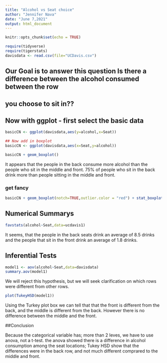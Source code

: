 ```yaml
---
title: "Alcohol vs Seat choice"
author: "Jennifer Nava"
date: "June 7,2021"
output: html_document
---
```


```r
knitr::opts_chunk$set(echo = TRUE)
```

```r
require(tidyverse)
require(tigerstats)
davisdata <- read.csv(file="UCDavis.csv")
```
## Our Goal is to answer this question Is there a difference between the alcohol consumed between the row
## you choose to sit in??

## Now with ggplot - first select the basic data

```r
basicCN <- ggplot(davisdata,aes(y=alcohol,x=Seat))
```
```r

## Now add in boxplot
basicCN <- ggplot(davisdata,aes(x=Seat,y=alcohol))

basicCN + geom_boxplot()
```

It appears that the people in the back consume more alcohol than the people who sit in the middle and front. 75% of people who sit in the back drink more than people sitting in the middle and front. 

  
### get fancy  

```r
basicCN + geom_boxplot(notch=TRUE,outlier.color = "red") + stat_boxplot(geom ='errorbar') + labs(title="Fancy notch boxplot \n with 2 lines")
```

## Numerical Summarys 

```r
favstats(alcohol~Seat,data=ucdavis1)
```
It seems, that the people in the back seats drink an average of 8.5 drinks and the people that sit in the front drink an average of 1.8 drinks. 

## Inferential Tests

```r
model1 <- aov(alcohol~Seat,data=davisdata)
summary.aov(model1)
```

We will reject this hypothesis, but we will seek clarification on which rows were different from other rows. 


```r
plot(TukeyHSD(model1))
```

Using the Turkey plot box we can tell that that the front is different from the back, and the middle is different from the back. However there is no difference between the middle and the front. 


##Conclusion


Because the categorical variable has; more than 2 leves, we have to use anova, not a t-test. the anova showed there is a difference in alcohol consumption among the seat locations; Tukey HSD show that the differences were in the back row, and not much different comprared to the middle and front. 
